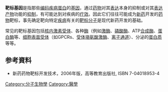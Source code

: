 '''靶标基因'''是指那些[[编码|编码]][[疾病|疾病]][[蛋白|蛋白]]的[[基因|基因]]，通过[[药物|药物]]对其[[表达|表达]]本身的抑制或对其[[表达产物|表达产物]]功能的[[抑制|抑制]]，有可能达到对疾病的[[疗效|疗效]]。因此它们往往可能成为[[新药|新药]]开发的[[药物|药物]]靶标，事先确定靶向特定[[疾病|疾病]]有关的[[靶标分子|靶标分子]]是现代新药开发的基础。

常见的靶标基因包括[[核内激素受体|核内激素受体]]、各种[[酶|酶]]（例如[[激酶|激酶]]、[[磷酸酶|磷酸酶]]、ATP[[合成酶|合成酶]]、[[蛋白酶|蛋白酶]]等、[[细胞表面受体|细胞表面受体]]（如GPCRs、[[受体骆氨酸激酶|受体骆氨酸激酶]]、[[离子通道|离子通道]]）、分泌的[[蛋白质|蛋白质]]等等。

==参考資料==
* 新药药物靶标开发技术，2006年版，高等教育出版社, ISBN 7-04018953-4
[[Category:分子生物學|Category:分子生物學]]
[[Category:醫學|Category:醫學]]
{{biology-stub}}